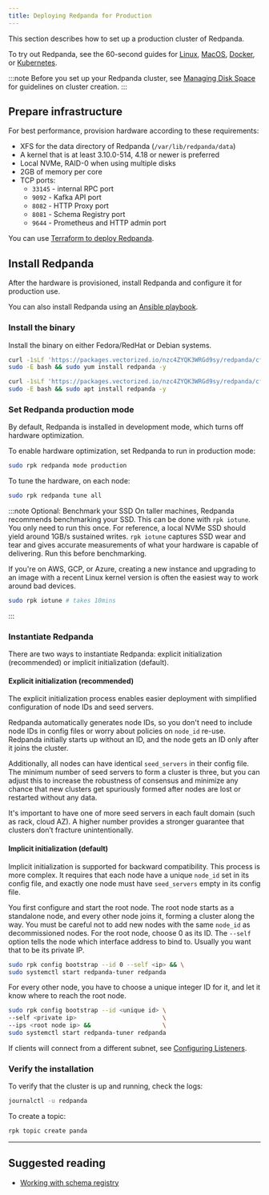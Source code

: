 ```yaml
---
title: Deploying Redpanda for Production
---
```


<head>
    <meta name="title" content="Deploying Redpanda for production | Redpanda Docs"/>
    <meta name="description" content="Steps to deploy Redpanda in production."/>
</head>


This section describes how to set up a production cluster of Redpanda.

To try out Redpanda, see the 60-second guides for
[Linux](/docs/quickstart/quick-start-linux), [MacOS](/docs/quickstart/quick-start-macos),
[Docker](/docs/quickstart/quick-start-docker), or [Kubernetes](/docs/quickstart/kubernetes-qs-cloud).

:::note
Before you set up your Redpanda cluster, see [Managing Disk Space](/docs/deployment/disk-utilization.mdx) for guidelines on cluster creation.
:::

## Prepare infrastructure

For best performance, provision hardware according to these requirements:

- XFS for the data directory of Redpanda (`/var/lib/redpanda/data`)
- A kernel that is at least 3.10.0-514, 4.18 or newer is preferred
- Local NVMe, RAID-0 when using multiple disks
- 2GB of memory per core
- TCP ports:
  - `33145` - internal RPC port
  - `9092` - Kafka API port
  - `8082` - HTTP Proxy port
  - `8081` - Schema Registry port
  - `9644` - Prometheus and HTTP admin port

You can use [Terraform to deploy Redpanda](/docs/deployment/production-deployment-automation).

## Install Redpanda

After the hardware is provisioned, install Redpanda and configure it for production use.

You can also install Redpanda using an [Ansible playbook](/docs/deployment/production-deployment-automation).

### Install the binary

Install the binary on either Fedora/RedHat or Debian systems.

<Tabs>
  <TabItem value="fedora" label="Fedora/RedHat" default>

```bash
curl -1sLf 'https://packages.vectorized.io/nzc4ZYQK3WRGd9sy/redpanda/cfg/setup/bash.rpm.sh' | \
sudo -E bash && sudo yum install redpanda -y
```


  </TabItem>

  <TabItem value="debian" label="Debian">

```bash
curl -1sLf 'https://packages.vectorized.io/nzc4ZYQK3WRGd9sy/redpanda/cfg/setup/bash.deb.sh' | \
sudo -E bash && sudo apt install redpanda -y
```


  </TabItem>

</Tabs>


### Set Redpanda production mode

By default, Redpanda is installed in development mode, which turns off hardware optimization.

To enable hardware optimization, set Redpanda to run in production mode:

```bash
sudo rpk redpanda mode production
```

To tune the hardware, on each node:

```bash
sudo rpk redpanda tune all
```

:::note Optional: Benchmark your SSD
On taller machines, Redpanda recommends benchmarking your SSD. This can be done
with `rpk iotune`. You only need to run this once. For reference, a local NVMe SSD should yield around 1GB/s sustained writes.
`rpk iotune` captures SSD wear and tear and gives accurate measurements
of what your hardware is capable of delivering. Run this before benchmarking.

If you're on AWS, GCP, or Azure, creating a new instance and upgrading to
an image with a recent Linux kernel version is often the easiest way to
work around bad devices.

```bash
sudo rpk iotune # takes 10mins
```

:::

### Instantiate Redpanda

There are two ways to instantiate Redpanda: explicit initialization (recommended) or implicit initialization (default). 

#### Explicit initialization (recommended)

The explicit initialization process enables easier deployment with simplified configuration of node IDs and seed servers. 

Redpanda automatically generates node IDs, so you don't need to include node IDs in config files or worry about policies on `node_id` re-use. Redpanda initially starts up without an ID, and the node gets an ID only after it joins the cluster. 

Additionally, all nodes can have identical `seed_servers` in their config file. The minimum number of seed servers to form a cluster is three, but you can adjust this to increase the robustness of consensus and minimize any chance that new clusters get spuriously formed after nodes are lost or restarted without any data. 

It's important to have one of more seed servers in each fault domain (such as rack, cloud AZ). A higher number provides a stronger guarantee that clusters don’t fracture unintentionally.

#### Implicit initialization (default)

Implicit initialization is supported for backward compatibility. This process is more complex. It requires that each node have a unique `node_id` set in its config file, and exactly one node must have `seed_servers` empty in its config file. 

You first configure and start the root node. The root node starts as a standalone node, and every other node joins it, forming a cluster along the way. You must be careful not to add new nodes with the same `node_id` as decommissioned nodes. For the root node, choose 0 as its ID. The `--self` option tells the node which interface address to bind to. Usually you want that to be its private IP.

```bash
sudo rpk config bootstrap --id 0 --self <ip> && \
sudo systemctl start redpanda-tuner redpanda
```

For every other node, you have to choose a unique integer ID for it, and let
it know where to reach the root node.

```bash
sudo rpk config bootstrap --id <unique id> \
--self <private ip>                        \
--ips <root node ip> &&                    \
sudo systemctl start redpanda-tuner redpanda
```

If clients will connect from a different subnet, see [Configuring Listeners](/docs/cluster-administration/listener-configuration).

### Verify the installation

To verify that the cluster is up and running, check the logs:

```bash
journalctl -u redpanda
```

To create a topic:

```bash
rpk topic create panda
```

---

## Suggested reading

- [Working with schema registry](https://redpanda.com/blog/schema_registry/)
